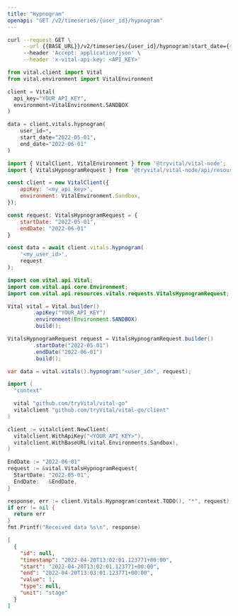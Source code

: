 ```yaml
---
title: "Hypnogram"
openapi: "GET /v2/timeseries/{user_id}/hypnogram"
---
```


<RequestExample>

```bash Bash
curl --request GET \
     --url {{BASE_URL}}/v2/timeseries/{user_id}/hypnogram?start_date={{START_DATE}}&end_date={{END_DATE}} \
     --header 'Accept: application/json' \
     --header 'x-vital-api-key: <API_KEY>'
```

```python Python
from vital.client import Vital
from vital.environment import VitalEnvironment

client = Vital(
  api_key="YOUR_API_KEY",
  environment=VitalEnvironment.SANDBOX
)

data = client.vitals.hypnogram(
    user_id=*,
    start_date="2022-05-01",
    end_date="2022-06-01"
)
```

```javascript Node
import { VitalClient, VitalEnvironment } from '@tryvital/vital-node';
import { VitalsHypnogramRequest } from '@tryvital/vital-node/api/resources/vitals';

const client = new VitalClient({
    apiKey: '<my_api_key>',
    environment: VitalEnvironment.Sandbox,
});

const request: VitalsHypnogramRequest = {
    startDate: "2022-05-01",
    endDate: "2022-06-01"
}

const data = await client.vitals.hypnogram(
    '<my_user_id>',
    request
);
```

```java Java
import com.vital.api.Vital;
import com.vital.api.core.Environment;
import com.vital.api.resources.vitals.requests.VitalsHypnogramRequest;

Vital vital = Vital.builder()
        .apiKey("YOUR_API_KEY")
        .environment(Environment.SANDBOX)
        .build();

VitalsHypnogramRequest request = VitalsHypnogramRequest.builder()
        .startDate("2022-05-01")
        .endDate("2022-06-01")
        .build();

var data = vital.vitals().hypnogram("<user_id>", request);
```

```go Go
import (
  "context"

  vital "github.com/tryVital/vital-go"
  vitalclient "github.com/tryVital/vital-go/client"
)

client := vitalclient.NewClient(
  vitalclient.WithApiKey("<YOUR_API_KEY>"),
  vitalclient.WithBaseURL(vital.Environments.Sandbox),
)

EndDate := "2022-06-01"
request := &vital.VitalsHypnogramRequest{
  StartDate: "2022-05-01",
  EndDate:   &EndDate,
}

response, err := client.Vitals.Hypnogram(context.TODO(), "*", request)
if err != nil {
  return err
}
fmt.Printf("Received data %s\n", response)
```

</RequestExample>

<ResponseExample>

```json Example
[
  {
    "id": null,
    "timestamp": "2022-04-20T13:02:01.123771+00:00",
    "start": "2022-04-20T13:02:01.123771+00:00",
    "end": "2022-04-20T13:03:01.123771+00:00",
    "value": 1,
    "type": null,
    "unit": "stage"
  }
]
```

</ResponseExample>
